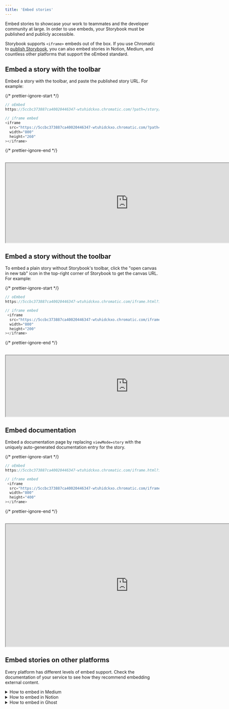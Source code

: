 ```yaml
---
title: 'Embed stories'
---
```


<YouTubeCallout id="2tqRpBcV8ug" title="Your Storybook EVERYWHERE | Embeds with Chromatic" />

Embed stories to showcase your work to teammates and the developer community at large. In order to use embeds, your Storybook must be published and publicly accessible.

Storybook supports `<iframe>` embeds out of the box. If you use Chromatic to [publish Storybook](./publish-storybook.md#publish-storybook-with-chromatic), you can also embed stories in Notion, Medium, and countless other platforms that support the oEmbed standard.

## Embed a story with the toolbar

Embed a story with the toolbar, and paste the published story URL. For example:

{/* prettier-ignore-start */}

```js
// oEmbed
https://5ccbc373887ca40020446347-wtuhidckxo.chromatic.com/?path=/story/shadowboxcta--default

// iframe embed
<iframe
  src="https://5ccbc373887ca40020446347-wtuhidckxo.chromatic.com/?path=/story/shadowboxcta--default&full=1&shortcuts=false&singleStory=true"
  width="800"
  height="260"
></iframe>
```

{/* prettier-ignore-end */}

<br/>

<iframe src="https://5ccbc373887ca40020446347-wtuhidckxo.chromatic.com/?path=/story/shadowboxcta--default&full=1&shortcuts=false&singleStory=true" width="800" height="260"></iframe>

## Embed a story without the toolbar

To embed a plain story without Storybook's toolbar, click the "open canvas in new tab" icon in the top-right corner of Storybook to get the canvas URL. For example:

{/* prettier-ignore-start */}

```js
// oEmbed
https://5ccbc373887ca40020446347-wtuhidckxo.chromatic.com/iframe.html?id=/story/shadowboxcta--default&viewMode=story

// iframe embed
 <iframe
  src="https://5ccbc373887ca40020446347-wtuhidckxo.chromatic.com/iframe.html?id=shadowboxcta--default&viewMode=story&shortcuts=false&singleStory=true"
  width="800"
  height="200"
></iframe>
```
{/* prettier-ignore-end */}

<br/>

<iframe src="https://5ccbc373887ca40020446347-wtuhidckxo.chromatic.com/iframe.html?id=shadowboxcta--default&viewMode=story&shortcuts=false&singleStory=true" width="800" height="200"></iframe>

## Embed documentation

Embed a documentation page by replacing `viewMode=story` with the uniquely auto-generated documentation entry for the story.

{/* prettier-ignore-start */}

```js
// oEmbed
https://5ccbc373887ca40020446347-wtuhidckxo.chromatic.com/iframe.html?id=shadowboxcta--docs&viewMode=docs&shortcuts=false&singleStory=true

// iframe embed
 <iframe
  src="https://5ccbc373887ca40020446347-wtuhidckxo.chromatic.com/iframe.html?id=shadowboxcta--docs&viewMode=docs&shortcuts=false&singleStory=true"
  width="800"
  height="400"
></iframe>
```

{/* prettier-ignore-end */}

<br/>

<iframe src="https://5ccbc373887ca40020446347-wtuhidckxo.chromatic.com/iframe.html?id=shadowboxcta--docs&viewMode=docs&shortcuts=false&singleStory=true" width="800" height="400"></iframe>

## Embed stories on other platforms

Every platform has different levels of embed support. Check the documentation of your service to see how they recommend embedding external content.

<details>

<summary>How to embed in Medium</summary>

Paste the Storybook URL into your Medium article, then press Enter. The embed will automatically resize to fit the story's height.

While editing an article, Medium renders all embeds non-interactive. Once your article is published, it will become interactive. [Preview a demo on Medium](https://medium.com/@ghengeveld/embedding-storybook-on-medium-ce8a280c03ad).

<video autoPlay muted playsInline loop>
  <source
    src="embed-medium-optimized.mp4"
    type="video/mp4"
  />
</video>

</details>

<details>

<summary>How to embed in Notion</summary>

In your Notion document, type /embed, press Enter, and paste the story URL as the embed link. You can resize the embed as necessary.

![Embed Notion](./embed-notion.png)

</details>

<details>

<summary>How to embed in Ghost</summary>

Type `/html` in your Ghost post, press Enter and paste the iframe URL. You can resize the embed via the width and height properties as required.

![Embed Ghost](./embed-ghost.png)

</details>
